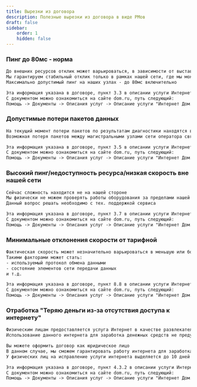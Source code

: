 ```yaml
---
title: Вырезки из договора
description: Полезные вырезки из договора в виде РМов
draft: false
sidebar:
    order: 1
    hidden: false
---
```



<LinkCard title="Документы на сайте" href="https://dom.ru/service/document" description="Посмотреть документы на сайте" target="_blank" />

### Пинг до 80мс - норма

```txt
До внешних ресурсов отклик может варьироваться, в зависимости от выставленных приоритетов и лимитов на конечном сервере и магистральных узлах провайдера
Мы гарантируем стабильный отклик только в рамках нашей сети, где мы можем проверять работу оборудования и корректировать параметры
Максимально допустимый пинг на наших узлах - до 80мс включительно

Эта информация указана в договоре, пункт 3.3 в описании услуги Интернет
С документом можно ознакомиться на сайте dom.ru, путь следующий:
Помощь -> Документы -> Описания услуг -> Описание услуги "Интернет Дом.ру"
```

### Допустимые потери пакетов данных

```txt
На текущий момент потери пакетов по результатам диагностики находятся в рамках нормы
Возможная потеря пакетов между магистральными узлами сети оператора связи не должна превышать 1% за расчетный период

Эта информация указана в договоре, пункт 3.5 в описании услуги Интернет
С документом можно ознакомиться на сайте dom.ru, путь следующий:
Помощь -> Документы -> Описания услуг -> Описание услуги "Интернет Дом.ру"
```

### Высокий пинг/недоступность ресурса/низкая скорость вне нашей сети

```txt
Сейчас сложность находится не на нашей стороне
Мы физически не можем проверять работы оборудования за пределами нашей сети, так как не мы владельцы других сетей
Данный вопрос решать необходимо с тех. поддержкой сервиса

Эта информация указана в договоре, пункт 3.7 в описании услуги Интернет
С документом можно ознакомиться на сайте dom.ru, путь следующий:
Помощь -> Документы -> Описания услуг -> Описание услуги "Интернет Дом.ру"
```

### Минимальные отклонения скорости от тарифной

```txt
Фактическая скорость может незначительно варьироваться в меньшую или большую сторону от тарифной в зависимости от многих факторов
Такими факторами может стать:
- используемый протокол обмена данными
- состояние элементов сети передачи данных
и т.д.

Эта информация указана в договоре, пункт 8.8 в описании услуги Интернет
С документом можно ознакомиться на сайте dom.ru, путь следующий:
Помощь -> Документы -> Описания услуг -> Описание услуги "Интернет Дом.ру"
```

### Отработка "Теряю деньги из-за отсутствия доступа к интернету"

```txt
Физическим лицам предоставляется услуга Интернет в качестве развлекательного контента
Использование данного интернета для заработка денежных средств не предусмотрено

Вы можете оформить договор как юридическое лицо
В данном случае, мы сможем гарантировать работу интернета для заработка денежных средств
У физических лиц на исправление услуги интернета выделяется до 10 дней

Эта информация указана в договоре, пункт 4.3.2 в описании услуги Интернет
С документом можно ознакомиться на сайте dom.ru, путь следующий:
Помощь -> Документы -> Описания услуг -> Описание услуги "Интернет Дом.ру"
```
